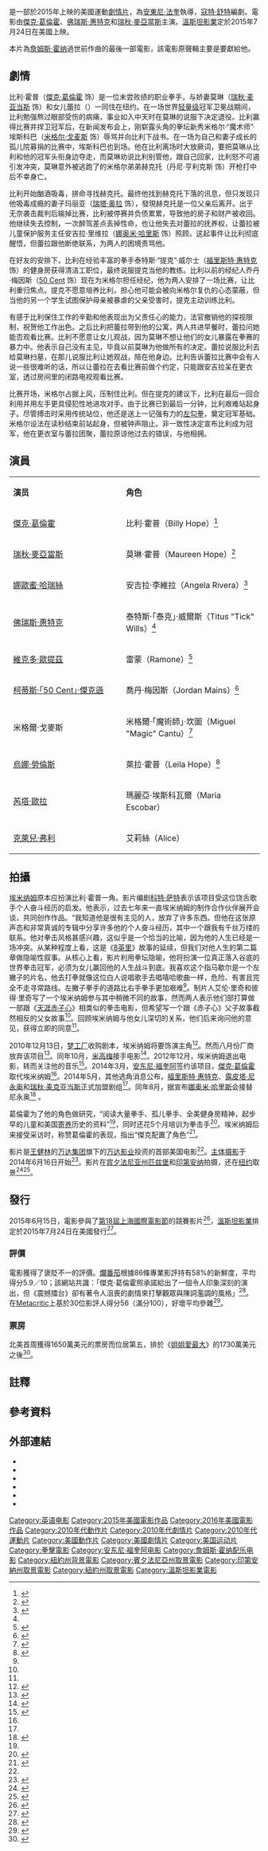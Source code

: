 {{noteTA
|G1=Show
|G2=Movie
|G3=人名
|T=zh-tw:震撼擂台;zh-cn:铁拳 (2015年电影);zh-hk:再戰擊情;zh-sg:震撼擂台;
|1=zh-hk:積克·哲寧賀;zh-tw:傑克·葛倫霍;zh-cn:杰克·吉伦哈尔;
|2=zh-cn:杰克;zh-hk:積克;zh-tw:傑克;
|3=zh-tw:葛倫霍;zh-hk:哲寧賀;zh-cn:吉伦哈尔;
}}
{{Infobox film
| name           = 震撼擂台
| original_name  = {{lang|en|''Southpaw''}}
| image          = Southpaw Poster.jpg
| caption        = 電影海報
| director       = [[安東尼·法奎|安東尼·法奎]]
| producer       = {{Plain list |
* 陶德·布萊克
* 傑森·布盧門撒爾
* 艾倫·李奇
* 彼得·瑞許
}}
| writer         = [[寇特·舒特|寇特·舒特]]
| starring       = {{Plain list |
* [[傑克·葛倫霍|傑克·葛倫霍]]
* [[佛瑞斯·惠特克|佛瑞斯·惠特克]]
* [[瑞秋·麥亞當斯|瑞秋·麥亞當斯]]
}}
| music          = [[詹姆斯·霍纳|詹姆斯·霍纳]]<ref>{{cite web|url=http://www.gsamusic.com/wp-content/uploads/bios/HORNER_JAMES3.pdf |title=James Horner Resume |publisher=GSA Music |date=December 15, 2014 |accessdate=December 24, 2014 }}</ref>
| cinematography = [[慕洛·費奧利|慕洛·費奧利]]
| editing        = {{le|約翰·勒富爾|John Refoua}}
| studio         = {{Plain list |
* [[万达院线|万达影业]]
* {{le|逃生藝術家|Escape Artists}}
* [[安東尼·法奎|法奎電影公司]]
* Riche Productions
}}
| distributor    = [[溫斯坦影業|溫斯坦影業]]<br>[[驕陽電影|驕陽電影]]{{small|（香港）}}<br>[[威望國際|威望國際]]{{small|（臺灣）}}<br>[[Golden_Village|嘉華電影發行]]{{small|（新加坡）}}<br>[[華夏電影|華夏電影]]{{small|（中國大陸）}}
| released       = {{Film date|2015|6|13|[[第18屆上海國際電影節|SIFF]]|2015|7|23|新加坡|2015|7|24|美國|2015|9|18|臺灣|2015|10|15|香港|2016|9|2|中國大陸}}
| runtime        = 123分鐘<!--Theatrical runtime: 123:32--><ref>{{cite web | url=http://www.bbfc.co.uk/releases/southpaw-film | title=''SOUTHPAW'' (15) | work=[[英国电影分级委员会|英国电影分级委员会]] | date=2015-06-19 | accessdate=2015-06-19 | archive-date=2016-03-04 | archive-url=https://web.archive.org/web/20160304060813/http://www.bbfc.co.uk/releases/southpaw-film | dead-url=no }}</ref>
| country        = {{美國電影產地}}<br>{{中國大陸電影產地}}<ref name="Bloomberg">{{cite news |url=http://www.bloomberg.com/news/articles/2015-07-23/hollywood-s-new-42-billion-man-marks-china-s-push-into-industry |title=China's Richest Man Marks Push Into Hollywood With Jake Gyllenhaal Movie |author=Sakoui, Anousha |publisher=Bloomberg L.P. |date=2015-07-24 |accessdate=2015-08-01}}</ref><ref name="wanda">{{cite press release |url=http://www.wandamedia.cn/sitefiles/zh_wdys/html/news/news/222.shtml |title=万达投拍美国电影《Southpaw》,强调取经好莱坞工业 |author= |publisher=万达影视. |date=2014-06-18 |accessdate=}}</ref>
| language       = 英語
| budget         = 2500萬美元<ref name="AntMan2nd">{{cite web|url=http://deadline.com/2015/07/pixels-paper-towns-southpaw-trainwreck-ant-man-box-office-1201484974/|title=‘Ant-Man’ Has Bragging Rights At The B.O. Over Adam Sandler’s ‘Pixels’ – Sunday AM Update|author=Anthony D'Alessandro|work=''Deadline.com''|publisher=(Penske Media Corporation)|date=2015-07-26|accessdate=2015-07-26|archive-date=2016-05-22|archive-url=https://web.archive.org/web/20160522044642/http://deadline.com/2015/07/pixels-paper-towns-southpaw-trainwreck-ant-man-box-office-1201484974/|dead-url=no}}</ref>
| gross          = 9200萬美元<ref name="BOM">{{cite web |url=http://www.boxofficemojo.com/movies/?id=southpaw2015.htm |title=Southpaw (2015) |website=Box Office Mojo |accessdate=2016-06-16 |archive-date=2016-06-06 |archive-url=https://web.archive.org/web/20160606162429/http://www.boxofficemojo.com/movies/?id=southpaw2015.htm |dead-url=no }}</ref>
| cn_name        = 铁拳{{notetag|中國大陸曾暫譯「左撇子」{{r|wanda}}。}}
| hk_name        = 再戰擊情
| tw_name        = 震撼擂台
| sg_name        = 震撼擂台
}}
{{作品名稱|name=''Southpaw''|hk=再戰擊情|tw=震撼擂台|cn=铁拳|equiv-sg=tw}}是一部於2015年上映的美國運動[[劇情片|劇情片]]，為[[安東尼·法奎|安東尼·法奎]]執導，[[寇特·舒特|寇特·舒特]]編劇。電影由[[傑克·葛倫霍|傑克·葛倫霍]]、[[佛瑞斯·惠特克|佛瑞斯·惠特克]]和[[瑞秋·麥亞當斯|瑞秋·麥亞當斯]]主演。[[溫斯坦影業|溫斯坦影業]]定於2015年7月24日在美國上映。

本片為[[詹姆斯·霍纳|詹姆斯·霍纳]]過世前作曲的最後一部電影，該電影原聲輯主要是要獻給他。

== 劇情 ==
比利·霍普（[[傑克·葛倫霍|傑克·葛倫霍]] 饰）是一位未尝败绩的职业拳手，与娇妻莫琳（[[瑞秋·麦亚当斯|瑞秋·麦亚当斯]] 饰）和女儿蕾拉（{{le|乌娜·劳伦斯|Oona Laurence}}）一同住在纽约。在一场世界[[轻量级|轻量级]]冠军卫冕战期间，比利勉强熬过眼部受伤的病痛，事业如入中天时在莫琳的说服下决定退役。比利赢得比赛并捍卫冠军后，在新闻发布会上，刚崭露头角的拳坛新秀米格尔·“魔术师”·埃斯科巴（[[米格尔·戈麦斯|米格尔·戈麦斯]] 饰）辱骂并向比利下战书。在一场为自己和妻子成长的孤儿院募捐的比赛中，埃斯科巴也到场。他在比利离场时大放厥词，要把莫琳从比利和他的冠军头衔身边夺走，而莫琳劝说比利别管他，跟自己回家，比利怒不可遏引发冲突，莫琳意外被逃跑了的米格尔弟弟赫克托（丹尼·亨利克斯 饰）开枪打中后不幸身亡。

比利开始酗酒吸毒，拼命寻找赫克托。最终他找到赫克托下落的讯息，但只发现只他吸毒成瘾的妻子玛丽亚（[[瑞塔·奥拉|瑞塔·奥拉]] 饰），發現赫克托是一位父亲后离开。出于无奈袭击裁判后输掉比赛，比利被停赛并负债累累，导致他的房子和财产被收回。他继续失去控制，一次醉驾差点丢掉性命，也让他失去对蕾拉的抚养权，让蕾拉被儿童保护服务主任安吉拉·里维拉（[[娜奥米·哈里斯|娜奥米·哈里斯]] 饰）照顾。这起事件让比利彻底醒悟，但蕾拉跟他断绝联系，为两人的困境责骂他。

在好友的安排下，比利在经验丰富的拳手泰特斯·“提克”·威尔士（[[福里斯特·惠特克|福里斯特·惠特克]] 饰）的健身房获得清洁工职位，最终说服提克当他的教练。比利以前的经纪人乔丹·梅因斯（[[50_Cent|50 Cent]] 饰）现在为米格尔担任经纪，他为两人安排了一场比赛，让比利重归焦点。提克不愿意培养比利，担心他可能会被向米格尔复仇的心态蒙蔽，但当他的另一个学生试图保护母亲被暴虐的父亲受害时，提克主动训练比利。

有感于比利保住工作的辛勤和他表现出为父责任心的能力，法官撤销他的探视限制，祝贺他工作出色。之后比利把蕾拉带到他的公寓，两人共进早餐时，蕾拉问她能否观看比赛。比利不愿意让女儿观战，因为莫琳不想让他们的女儿暴露在拳赛的暴力中。他表示自己没有主见，毕竟以前莫琳为他做所有的决定。蕾拉说服比利去给莫琳扫墓，在那儿说服比利让她观战，陪在他身边。比利告诉蕾拉比赛中会有人说一些很难听的话，所以让蕾拉在去看比赛前做个约定，只能跟安吉拉呆在更衣室，透过房间里的闭路电视观看比赛。

比赛开场，米格尔占据上风，压制住比利。但在提克的建议下，比利在最后一回合利用{{le|拳赛招数|Boxing styles and technique|费城螃蟹防守术}}并用左手更具侵犯性地进攻对手。由于比赛已到最后一分钟，比利艰难站起身子。尽管搏击时采用传统站位，他还是送上一记强有力的[[左架站位|左勾拳]]，奠定冠军基础。米格尔设法在读秒结束前站起身，但被钟声阻止。非一致性决定宣布比利成为冠军，他在更衣室与蕾拉团聚，蕾拉原谅他过去的错误，与他相拥。

== 演員 ==
{|class="wikitable" width="60%" 
|- style="background:cornflowerblue; color:white" align=center
| style="width:4%"|'''演员'''
| style="width:4%"|'''角色'''
|-align=center
|[[傑克·葛倫霍|傑克·葛倫霍]] || 比利·霍普（Billy Hope）<ref name="deadline1">{{cite web |last=Busch |first=Anita |url=http://www.deadline.com/2014/03/antoine-fuqua-closes-deal-to-direct-southpaw-jake-gyllenhaal-set-to-star/ |title=Antoine Fuqua To Direct 'Southpaw' Movie Starring Jake Gyllenhaal |publisher=Deadline.com |date=2014-03-06 |accessdate=2014-06-21 |archive-date=2014-06-19 |archive-url=https://web.archive.org/web/20140619093044/http://www.deadline.com/2014/03/antoine-fuqua-closes-deal-to-direct-southpaw-jake-gyllenhaal-set-to-star/ |dead-url=no }}</ref>
|-align=center
|[[瑞秋·麥亞當斯|瑞秋·麥亞當斯]] || 莫琳·霍普（Maureen Hope）<ref name="deadline2">{{cite web |last=Fleming |first=Mike |url=http://www.deadline.com/2014/05/twcs-southpaw-has-forest-whitaker-rachel-mcadams-and-lupita-nyongo-circling/ |title=Kurt Sutter's 'Southpaw' Movie Eyes Forest Whitaker, Rachel McAdams & Lupita Nyong'o |publisher=Deadline.com |date=2014-05-14 |accessdate=2014-06-21 |archive-date=2014-08-09 |archive-url=https://web.archive.org/web/20140809231646/http://www.deadline.com/2014/05/twcs-southpaw-has-forest-whitaker-rachel-mcadams-and-lupita-nyongo-circling/ |dead-url=no }}</ref>		
|-align=center
|[[娜歐蜜·哈瑞絲|娜歐蜜·哈瑞絲]] || 安吉拉·李維拉（Angela Rivera）<ref name="deadline6">{{cite web |last=Yamato |first=Jen |url=http://www.deadline.com/2014/08/naomie-harris-jake-gyllenhaal-southpaw/ |title=Naomie Harris Joins Jake Gyllenhaal In 'Southpaw' |publisher=Deadline.com |date=1970-01-01 |accessdate=2014-08-09 |archive-date=2014-08-09 |archive-url=https://web.archive.org/web/20140809232809/http://www.deadline.com/2014/08/naomie-harris-jake-gyllenhaal-southpaw/ |dead-url=no }}</ref>
|-align=center
|[[佛瑞斯·惠特克|佛瑞斯·惠特克]] || 泰特斯·「泰克」·威爾斯（Titus "Tick" Wills）<ref name="deadline2"/>
|-align=center
|[[維克多·歐提茲|維克多·歐提茲]] || 雷蒙（Ramone）<ref name="deadline3">{{cite web |last=Fleming |first=Mike |url=http://www.deadline.com/2014/06/southpaw-adds-ex-champ-victor-ortiz-to-southpaw-cast/ |title='Southpaw' Adds Ex-Champ Victor Ortiz To Cast |publisher=Deadline.com |date=2014-06-17 |accessdate=2014-06-21 |archive-date=2014-07-29 |archive-url=https://web.archive.org/web/20140729003515/http://www.deadline.com/2014/06/southpaw-adds-ex-champ-victor-ortiz-to-southpaw-cast/ |dead-url=no }}</ref>	
|-align=center
|[[50_Cent|柯蒂斯·「50 Cent」·傑克遜]] || 喬丹·梅因斯（Jordan Mains）<ref>{{cite web |last=Smith |first=Emily |url=http://pagesix.com/2014/06/26/50-cent-joins-the-cast-of-jake-gyllenhaals-boxing-movie/ |title=50 Cent joins the cast of Jake Gyllenhaal’s boxing movie |publisher=Page Six |date=2014-06-26 |accessdate=2014-06-30 |archive-date=2016-03-04 |archive-url=https://web.archive.org/web/20160304065651/http://pagesix.com/2014/06/26/50-cent-joins-the-cast-of-jake-gyllenhaals-boxing-movie/ |dead-url=no }}</ref>
|-align=center
|米格爾·戈麥斯 || 米格爾·「魔術師」·坎圖（Miguel "Magic" Cantu）<ref name="deadline4">{{cite web |url=http://www.deadline.com/2014/06/kaitlyn-dever-joins-the-greens-are-gone-miguel-gomez-cast-in-southpaw-richard-cabral-books-blood-father/ |title=Kaitlyn Dever Joins 'The Greens Are Gone'; Miguel Gomez Cast In 'Southpaw'; Richard Cabral Books 'Blood Father' |publisher=Deadline.com |date=2014-06-06 |accessdate=2014-06-21 |archive-date=2014-06-11 |archive-url=https://web.archive.org/web/20140611230834/http://www.deadline.com/2014/06/kaitlyn-dever-joins-the-greens-are-gone-miguel-gomez-cast-in-southpaw-richard-cabral-books-blood-father/ |dead-url=no }}</ref>
|-align=center
|[[烏娜·勞倫斯|烏娜·勞倫斯]] || 萊拉·霍普（Leila Hope）<ref>{{cite web |url=http://www.broadwayworld.com/bwwmovies/article/MATILDAs-Oona-Laurence-to-Star-in-Boxing-Drama-SOUTHPAW-20140619?PageSpeed=noscript |title=MATILDA's Oona Laurence to Star in Boxing Drama SOUTHPAW - BWWMoviesWorld |publisher=Broadwayworld.com |date= |accessdate=2014-06-21 |archive-date=2015-07-21 |archive-url=https://web.archive.org/web/20150721185133/http://www.broadwayworld.com/bwwmovies/article/MATILDAs-Oona-Laurence-to-Star-in-Boxing-Drama-SOUTHPAW-20140619?PageSpeed=noscript |dead-url=no }}</ref>
|-align=center
|[[芮塔·歐拉|芮塔·歐拉]] || 瑪麗亞·埃斯科瓦爾（Maria Escobar）
|-align=center
|[[克萊兒·弗利|克萊兒·弗利]] || 艾莉絲（Alice）
|}

== 拍攝 ==
[[埃米纳姆|埃米纳姆]]原本应扮演比利·霍普一角。影片编剧[[科特·萨特|科特·萨特]]表示该项目受这位饶舌歌手个人奋斗经历的启发。他表示，过去七年来一直埃米纳姆的制作合作伙伴展开会谈，共同创作作品。“我知道他是很有主见的人，放弃了许多东西。但他在这张原声态和非常真诚的专辑中分享许多他的个人奋斗经历，其中一个跟我有千丝万缕的联系。他对拳击风格甚感兴趣，这似乎是一个恰当的比喻，因为他的人生已经是一场冲突。从某种程度上看，这是《[[8英里|8英里]]》故事的延续，但我们对他人生的第二篇章做隐喻性叙事。从核心上看，影片利用拳坛隐喻，他将扮演一位真正落入谷底的世界拳击冠军，必须为女儿赢回他的人生战斗到底。我喜欢这个指马歇尔是一个左撇子的片名，他去打拳就像这位白人说唱歌手去唱嘻哈歌曲一样，危险、有害且完全不走寻常路线。左撇子拳手的道路比右手拳手更加艰难<ref name="deadline5"/>。制片人艾伦·里奇和彼得·里奇写了一个埃米纳姆参与其中稍微不同的故事，然而两人表示他们部打算做一部跟《[[天涯赤子心|天涯赤子心]]》相类似的拳击电影，但希望写一个跟《赤子心》父子故事截然相反的父女故事<ref name="BI"/>。回顾埃米纳姆与他女儿深切的关系，他们后来询问他的意见，获得立即的同意<ref name="BI"/>。

2010年12月13日，[[梦工厂|梦工厂]]收购剧本，埃米纳姆将要饰演主角<ref name="deadline5">{{cite web|last=Fleming |first=Mike |url=http://www.deadline.com/2010/12/dreamworks-teams-with-eminem-and-kurt-sutter-for-southpaw/ |title=DreamWorks Teams With Eminem And Kurt Sutter For 'Southpaw' |publisher=Deadline.com |date=2010-12-13 |accessdate=2014-06-21}}</ref>。然而八月份厂商放弃该项目<ref>{{cite web|last=Fleming |first=Mike |url=http://www.deadline.com/2011/08/eminem-antoine-fuqua-boxing-drama-southpaw-dropped-by-dreamworks-but-still-seeking-to-answer-bell/ |title=Eminem-Antoine Fuqua Boxing Drama 'Southpaw' Dropped By DreamWorks But Still Seeking To Answer Bell |publisher=Deadline.com |date=2011-08-11 |accessdate=2014-06-21}}</ref>。同年10月，[[米高梅|米高梅]]接手电影<ref>{{cite news|author=Jeff Sneider |url=http://variety.com/2011/film/news/mgm-closes-eminem-pic-southpaw-1118044796/ |title=MGM closes Eminem pic ‘Southpaw’ |publisher=Variety |date=2011-10-20 |accessdate=2014-06-21}}</ref>。2012年12月，埃米纳姆退出电影，转而关注他的音乐<ref>{{cite web|url=http://www.rollingstone.com/music/news/eminems-second-movie-put-on-hold-20120510 |title=Eminem delays second movie, 'Southpaw' to focus on music. |publisher=Rolling Stone |date=2012-05-10 |accessdate=2014-06-21}}</ref>。2014年3月，[[安东尼·福奎阿|安东尼·福奎阿]]签约该项目，[[傑克·葛倫霍|傑克·葛倫霍]]取代埃米纳姆<ref name="deadline1"/>。2014年5月，其他选角消息公布，[[福里斯特·惠特克|福里斯特·惠特克]]、[[露皮塔·尼永奥|露皮塔·尼永奥]]和[[瑞秋·麦克亚当斯|瑞秋·麦克亚当斯]]正式加盟剧组<ref name="deadline2"/>。同年8月，据宣布[[娜奥米·哈里斯|娜奥米·哈里斯]]会接替尼永奥<ref>{{cite web |last=Yamato |first=Jen |url=http://www.deadline.com/2014/08/naomie-harris-jake-gyllenhaal-southpaw/ |title=Naomie Harris Joins Jake Gyllenhaal In 'Southpaw' |publisher=Deadline.com |date=2014-08-08 |accessdate=2014-08-09 |archive-date=2014-08-09 |archive-url=https://web.archive.org/web/20140809232809/http://www.deadline.com/2014/08/naomie-harris-jake-gyllenhaal-southpaw/ |dead-url=no }}</ref> 。

葛倫霍为了他的角色做研究，“阅读大量拳手、孤儿拳手、全美健身房精神，起步早的儿童和美国[[寄养|寄养]]历史的资料”<ref name="huffington research"/>，同时还花5个月培训为拳击手<ref name="huffington research">{{cite web|last1=Jacobs|first1=Matthew|title=With ‘Southpaw,’ Jake Gyllenhaal’s Physical Transformations Become A One-Two Punch|url=http://www.huffingtonpost.com/entry/jake-gyllenhaal-southpaw_us_55ae83dde4b07af29d567e26|website=Huffington Post|accessdate=2016-03-28}}</ref>。埃米纳姆后来接受{{le|赞恩·劳尔杰姆|Zane Lowe}}采访时，称赞葛倫霍的表现，指出“傑克配置了角色”<ref name="BI">{{cite web|last1=Guerrasio|first1=Jason|title=New movie 'Southpaw' was created for Eminem — but here's why the role ended up going to Jake Gyllenhaal|url=http://www.businessinsider.com/southpaw-eminem-jake-gyllenhaal-casting-2015-7|website=Business Insider|accessdate=2016-03-28}}</ref>。

影片是[[王健林|王健林]]的[[万达集团|万达集团]]旗下的[[万达院线|万达影业]]投资的首部美国电影<ref name="Bloomberg"/>。[[主体摄影|主体摄影]]于2014年6月16日开始<ref>{{cite web |url=http://www.studiosystemnews.com/on-the-set-for-61614-boxing-drama-southpaw-starts-american-ultra-wraps/ |title=On The Set For 6/16/14: Boxing Drama ‘Southpaw’ Starts, ‘American Ultra’ Wraps |publisher=Studiosystemnews.com |date= |accessdate=2014-06-21 |archive-date=2014-07-14 |archive-url=https://web.archive.org/web/20140714184636/http://www.studiosystemnews.com/on-the-set-for-61614-boxing-drama-southpaw-starts-american-ultra-wraps/ |dead-url=no }}</ref>。影片在[[宾夕法尼亚州|宾夕法尼亚州]][[匹兹堡|匹兹堡]]和[[印第安纳_(宾西法尼亚州)|印第安纳]]拍摄，还在[[纽约|纽约]]取景<ref>{{cite web|url=http://www.wtae.com/entertainment/extras-needed-for-new-jake-gyllenhaal-movie-to-film-in-pittsburgh-area/26097472#!bC316x|title='Southpaw' movie now filming in Downtown Pittsburgh|work=wtae|accessdate=2014-10-23}}</ref><ref>{{cite news|url=http://www.post-gazette.com/ae/movies/2014/08/17/City-native-Antoine-Fuqua-filmed-his-movie-here/stories/201408170027|title=Pittsburgh native Antoine Fuqua returns to direct 'Southpaw'|work=Pittsburgh Post-Gazette|accessdate=2014-10-23|date=2014-08-17}}</ref>。

== 發行 ==
2015年6月15日，電影參與了[[第18屆上海國際電影節|第18屆上海國際電影節]]的競賽影片<ref>{{cite web|url= http://www.filmbiz.asia/news/shanghai-completes-competition-lineup|title= Shanghai completes competition lineup|author= Kevin Ma|date= June 4, 2015|accessdate= June 4, 2015|work= [[Film_Business_Asia|Film Business Asia]]|deadurl= yes|archiveurl= https://web.archive.org/web/20150611191956/http://www.filmbiz.asia/news/shanghai-completes-competition-lineup|archivedate=2015-06-11}}</ref>，[[溫斯坦影業|溫斯坦影業]]排定於2015年7月24日在美國發行<ref>{{cite web|url=http://collider.com/southpaw-release-date-july-31-2015/|title=Southpaw Set for July 31st Release; Sacha Baron Cohen Comedy Pushed to 2016|work=Collider|accessdate=21 January 2015|archive-date=2015-01-22|archive-url=https://web.archive.org/web/20150122010224/http://collider.com/southpaw-release-date-july-31-2015/|dead-url=no}}</ref>。

=== 評價 ===
電影獲得了褒貶不一的評價。[[爛番茄|爛番茄]]根據86條專業影評持有58%的新鮮度，平均得分5.9／10；該網站共識：「傑克·葛倫霍照承諾給出了一個令人印象深刻的演出，但《震撼擂台》卻有著令人沮喪的劇情來打擊觀眾與陳詞濫調的風格」<ref>{{cite web|url=http://www.rottentomatoes.com/m/southpaw_2015/|title=Southpaw|work=[[Rotten_Tomatoes|Rotten Tomatoes]]|publisher=[[Flixster|Flixster]]|accessdate=July 23, 2015}}</ref>。在[[Metacritic|Metacritic]]上基於30位影評人得分56（滿分100），好壞平均參雜<ref>{{cite web | url=http://www.metacritic.com/movie/southpaw-2015 | title=Southpaw | work=[[Metacritic|Metacritic]] | publisher=[[CBS_Interactive|CBS Interactive]] | accessdate=July 23, 2015}}</ref>。

=== 票房 ===
北美首周獲得1650萬美元的票房而位居第五，排於《[[姐姐愛最大|姐姐愛最大]]》的1730萬美元之後<ref name="OpeningWknd">{{cite web|url=http://www.hollywoodreporter.com/news/box-office-pixels-paper-towns-811139|title=Box Office: 'Pixels,' 'Paper Towns' Stall; 'Southpaw' Overperforms|author=Pamela McClintock|work=[[The_Hollywood_Reporter|The Hollywood Reporter]]|publisher=([[Prometheus_Global_Media|Prometheus Global Media]])|date=July 26, 2015|accessdate=July 26, 2015}}</ref>。

== 註釋 ==
{{notefoot}}

== 參考資料 ==
{{Reflist|2}}

==外部連結==
* {{IMDb title|1798684}}
* {{Rotten Tomatoes|southpaw_2013}}
* {{metacritic film|southpaw-2015}}
* {{douban|5446197}}
* {{mojo title|southpaw2015}}
* {{Amg movie|550934}}

{{Antoine Fuqua}}
{{DEFAULTSORT:Southpaw (film)}}
[[Category:英语电影|Category:英语电影]]
[[Category:2015年美國電影作品|Category:2015年美國電影作品]]
[[Category:2016年美國電影作品|Category:2016年美國電影作品]]
[[Category:2010年代動作片|Category:2010年代動作片]]
[[Category:2010年代劇情片|Category:2010年代劇情片]]
[[Category:2010年代運動片|Category:2010年代運動片]]
[[Category:美國動作片|Category:美國動作片]]
[[Category:美國劇情片|Category:美國劇情片]]
[[Category:美国运动片|Category:美国运动片]]
[[Category:拳擊電影|Category:拳擊電影]]
[[Category:安东尼·福奎阿电影|Category:安东尼·福奎阿电影]]
[[Category:詹姆斯·霍纳配乐电影|Category:詹姆斯·霍纳配乐电影]]
[[Category:紐約州背景電影|Category:紐約州背景電影]]
[[Category:賓夕法尼亞州取景電影|Category:賓夕法尼亞州取景電影]]
[[Category:印第安納州取景電影|Category:印第安納州取景電影]]
[[Category:紐約州取景電影|Category:紐約州取景電影]]
[[Category:溫斯坦影業電影|Category:溫斯坦影業電影]]